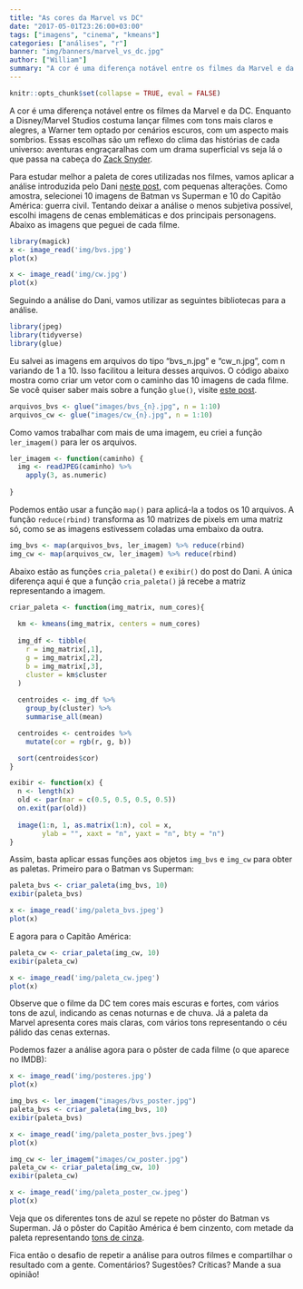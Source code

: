 ```yaml
---
title: "As cores da Marvel vs DC"
date: "2017-05-01T23:26:00+03:00"
tags: ["imagens", "cinema", "kmeans"]
categories: ["análises", "r"]
banner: "img/banners/marvel_vs_dc.jpg"
author: ["William"]
summary: "A cor é uma diferença notável entre os filmes da Marvel e da DC. Enquanto a Disney/Marvel Studios costuma lançar filmes com tons mais claros e alegres, a Warner tem optado por cenários escuros, com um aspecto mais sombrios. Neste post, vamos utilizar o Kmeans para obter a paleta de cores mais utilizadas por cada estúdio."
---
```


```r
knitr::opts_chunk$set(collapse = TRUE, eval = FALSE)
```

A cor é uma diferença notável entre os filmes da Marvel e da DC. Enquanto a Disney/Marvel Studios costuma lançar filmes com tons mais claros e alegres, a Warner tem optado por cenários escuros, com um aspecto mais sombrios. Essas escolhas são um reflexo do clima das histórias de cada universo: aventuras engraçaralhas com um drama superficial vs seja lá o que passa na cabeça do [Zack Snyder](http://retalhoclub.com.br/wp-content/uploads/2017/03/03.jpg).

Para estudar melhor a paleta de cores utilizadas nos filmes, vamos aplicar a análise introduzida pelo Dani [neste post](http://curso-r.com/blog/2017/04/22/2017-04-21-paleta-de-cores/), com pequenas alterações. Como amostra, selecionei 10 imagens de Batman vs Superman e 10 do Capitão América: guerra civil. Tentando deixar a análise o menos subjetiva possível, escolhi imagens de cenas emblemáticas e dos principais personagens. Abaixo as imagens que peguei de cada filme.

```r
library(magick)
x <- image_read('img/bvs.jpg')
plot(x)
```

```r
x <- image_read('img/cw.jpg')
plot(x)
```

Seguindo a análise do Dani, vamos utilizar as seguintes bibliotecas para a análise.

```r
library(jpeg)
library(tidyverse)
library(glue)
```

Eu salvei as imagens em arquivos do tipo "bvs_n.jpg" e "cw_n.jpg", com n variando de 1 a 10. Isso facilitou a leitura desses arquivos. O código abaixo mostra como criar um vetor com o caminho das 10 imagens de cada filme. Se você quiser saber mais sobre a função `glue()`, visite [este post](http://curso-r.com/blog/2017/04/17/2017-04-08-glue/).

```r
arquivos_bvs <- glue("images/bvs_{n}.jpg", n = 1:10)
arquivos_cw <- glue("images/cw_{n}.jpg", n = 1:10)
```


Como vamos trabalhar com mais de uma imagem, eu criei a função `ler_imagem()` para ler os arquivos.

```r
ler_imagem <- function(caminho) {
  img <- readJPEG(caminho) %>% 
    apply(3, as.numeric)
  
}
```

Podemos então usar a função `map()` para aplicá-la a todos os 10 arquivos. A função `reduce(rbind)` transforma as 10 matrizes de pixels em uma matriz só, como se as imagens estivessem coladas uma embaixo da outra.

```r
img_bvs <- map(arquivos_bvs, ler_imagem) %>% reduce(rbind)
img_cw <- map(arquivos_cw, ler_imagem) %>% reduce(rbind)
```

Abaixo estão as funções `cria_paleta()` e `exibir()` do post do Dani. A única diferença aqui é que a função `cria_paleta()` já recebe a matriz representando a imagem.

```r
criar_paleta <- function(img_matrix, num_cores){
  
  km <- kmeans(img_matrix, centers = num_cores)
  
  img_df <- tibble(
    r = img_matrix[,1], 
    g = img_matrix[,2], 
    b = img_matrix[,3],
    cluster = km$cluster
  )
  
  centroides <- img_df %>%
    group_by(cluster) %>%
    summarise_all(mean)

  centroides <- centroides %>%
    mutate(cor = rgb(r, g, b))

  sort(centroides$cor)
}

exibir <- function(x) {
  n <- length(x)
  old <- par(mar = c(0.5, 0.5, 0.5, 0.5))
  on.exit(par(old))
  
  image(1:n, 1, as.matrix(1:n), col = x,
        ylab = "", xaxt = "n", yaxt = "n", bty = "n")
}

```

Assim, basta aplicar essas funções aos objetos `img_bvs` e `img_cw` para obter as paletas. Primeiro para o Batman vs Superman:

```r
paleta_bvs <- criar_paleta(img_bvs, 10)
exibir(paleta_bvs)
```

```r
x <- image_read('img/paleta_bvs.jpeg')
plot(x)
```

E agora para o Capitão América:

```r
paleta_cw <- criar_paleta(img_cw, 10)
exibir(paleta_cw)
```

```r
x <- image_read('img/paleta_cw.jpeg')
plot(x)
```

Observe que o filme da DC tem cores mais escuras e fortes, com vários tons de azul, indicando as cenas noturnas e de chuva. Já a paleta da Marvel apresenta cores mais claras, com vários tons representando o céu pálido das cenas externas.

Podemos fazer a análise agora para o pôster de cada filme (o que aparece no IMDB):

```r
x <- image_read('img/posteres.jpg')
plot(x)
```

```r
img_bvs <- ler_imagem("images/bvs_poster.jpg")
paleta_bvs <- criar_paleta(img_bvs, 10)
exibir(paleta_bvs)
```

```r
x <- image_read('img/paleta_poster_bvs.jpeg')
plot(x)
```

```r
img_cw <- ler_imagem("images/cw_poster.jpg")
paleta_cw <- criar_paleta(img_cw, 10)
exibir(paleta_cw)
```

```r
x <- image_read('img/paleta_poster_cw.jpeg')
plot(x)
```

Veja que os diferentes tons de azul se repete no pôster do Batman vs Superman. Já o pôster do Capitão América é bem cinzento, com metade da paleta representando [tons de cinza](http://media.melty.com.br/article-6991-ratio265_1020/filme-50-tons-de-cinza-jamie-dornan-christian.jpg).

Fica então o desafio de repetir a análise para outros filmes e compartilhar o resultado com a gente. Comentários? Sugestões? Críticas? Mande a sua opinião!


